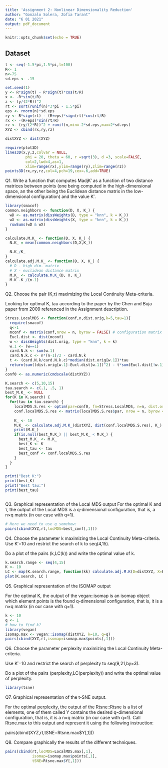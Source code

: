 ```yaml
---
title: 'Assignment 2: Nonlinear Dimensionality Reduction'
author: "Gonzalo Solera, Zofia Tarant"
date: "6 01 2021"
output: pdf_document
---
```


```r
knitr::opts_chunk$set(echo = TRUE)
```

## Dataset
```r
t <- seq(-1.5*pi,1.5*pi,l=100)
R<- 1
n<-75
sd.eps <- .15

set.seed(1)
y <- R*sign(t) - R*sign(t)*cos(t/R)
x <- -R*sin(t/R)
z <- (y/(2*R))^2
rt <- sort(runif(n)*3*pi - 1.5*pi)
eps <- rnorm(n)*sd.eps
ry <- R*sign(rt) - (R+eps)*sign(rt)*cos(rt/R)
rx <- -(R+eps)*sin(rt/R)
rz <- (ry/(2*R))^2 + runif(n,min=-2*sd.eps,max=2*sd.eps)
XYZ <- cbind(rx,ry,rz)

distXYZ <- dist(XYZ)

require(plot3D)
lines3D(x,y,z,colvar = NULL, 
         phi = 20, theta = 60, r =sqrt(3), d =3, scale=FALSE,
         col=2,lwd=4,as=1,
         xlim=range(rx),ylim=range(ry),zlim=range(rz))
points3D(rx,ry,rz,col=4,pch=19,cex=.6,add=TRUE)
```

Q1. Write a function that computes MadjK′ as a function of two distance matrices between points (one being computed in the high-dimensional space, an the other being the Euclidean distance matrix in the low-dimensional configuration) and the value K′.

```r
library(smacof)
common.neighbors <- function(D, X, K_) {
  wD <- as.matrix(dissWeights(D, type = "knn", k = K_))
  wX <- as.matrix(dissWeights(X, type = "knn", k = K_))
  rowSums(wD & wX)
}

calculate.M.K_ <- function(D, X, K_) {
  N.K_ = mean(common.neighbors(D,X,K_))

  N.K_/K_
}
calculate.adj.M.K_ <- function(D, X, K_) {
  # D - high dim. matrix
  # X - euclidean distance matrix
  M.K_ <- calculate.M.K_(D, X, K_)
  M.K_-K_/(n-1)
}

```

Q2. Choose the pair (K,τ) maximizing the Local Continuity Meta-criteria. 

Looking for optimal K, tau according to the paper by the Chen and Buja paper from 2009 referenced in the Assignment description.

```r

Stress.LocalMDS <- function(conf,n,dist.orig,k=5,tau=1){
  require(smacof)
  q<-1
  mconf <- matrix(conf,nrow = n, byrow = FALSE) # configuration matrix
  Eucl.dist <- dist(mconf)
  w <- dissWeights(dist.orig, type = "knn", k = k)
  w.1 <- (w==1)
  card.N.k <- sum(w.1)
  card.N.k.c <- n*(n-1)/2 - card.N.k
  t <- (card.N.k/card.N.k.c)*median(dist.orig[w.1])*tau
  return(sum((dist.orig[w.1]-Eucl.dist[w.1])^2) - t*sum(Eucl.dist[!w.1]))
}
conf0 <- as.numeric(cmdscale(distXYZ))

K.search <- c(5,10,15)
tau.search <- c(.1, .5, 1)
best_M.K_ <- NULL
for(K in K.search) {
  for(tau in tau.search) {
    localMDS.S.res <- optim(par=conf0, fn=Stress.LocalMDS, n=n, dist.orig=distXYZ, k=K, tau=tau, method ="BFGS", control = list(maxit=20))
    conf.localMDS.S.res <- matrix(localMDS.S.res$par, nrow = n, byrow = FALSE)
    
    K_ <- 10
    M.K_ <- calculate.adj.M.K_(distXYZ, dist(conf.localMDS.S.res), K_)
    print(M.K_)
    if(is.null(best_M.K_) || best_M.K_ < M.K_) {
      best_M.K_ <- M.K_
      best_K <- K
      best_tau <- tau
      best_conf <- conf.localMDS.S.res
    }
  }
}

print("Best K:")
print(best_K)
print("Best tau:")
print(best_tau)

```
```r
```



Q3. Graphical representation of the Local MDS output For the optimal K and τ, the output of the Local MDS is a q-dimensional configuration, that is, a n×q matrix (in our case with q=1).
```r
# Here we need to use q somehow:
pairs(cbind(XYZ,rt,locMDS=best_conf[,1]))
```



Q4. Choose the parameter k maximizing the Local Continuity Meta-criteria.
Use K′=10 and restrict the search of k to seq(4,15).

Do a plot of the pairs (k,LC(k)) and write the optimal value of k.
```r
k.search.range <- seq(4,15)
K <- 10
LC <- map(K.search.range, function(kk) calculate.adj.M.K(D=distXYZ, X=Eucl.dist, K=kk))
plot(K.search, LC )
```
Q5. Graphical representation of the ISOMAP output

For the optimal K, the output of the vegan::isomap is an isomap object which element points is the found q-dimensional configuration, that is, it is a n×q matrix (in our case with q=1). 


```r
k <- 10
q <- 1
# how to find k?
library(vegan)
isomap.max <- vegan::isomap(distXYZ, k=10, q=q)
pairs(cbind(XYZ,rt,isomap=isomap.max$points[,1]))
```


Q6. Choose the parameter perplexity maximizing the Local Continuity Meta-criteria.

Use K′=10 and restrict the search of perplexity to seq(9,21,by=3).

Do a plot of the pairs (perplexity,LC(perplexity)) and write the optimal value of perplexity.

```r
library(tsne)

```


Q7. Graphical representation of the t-SNE output.

For the optimal perplexity, the output of the Rtsne::Rtsne is a list of elements, one of them called Y contains the desired q-dimensional configuration, that is, it is a n×q matrix (in our case with q=1). Call Rtsne.max to this output and represent it using the following instruction:

pairs(cbind(XYZ,rt,tSNE=Rtsne.max$Y[,1]))

Q8. Compare graphically the results of the different techniques.

```r
pairs(cbind(rt,locMDS=LocalMDS.max[,1], 
            isomap=isomap.max$points[,1],  
            tSNE=Rtsne.max$Y[,1]))

```


